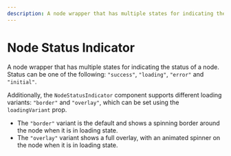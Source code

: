 ```yaml
---
description: A node wrapper that has multiple states for indicating the status of a node.
---
```



# Node Status Indicator

A node wrapper that has multiple states for indicating the status of a node. Status can be one of the following: `"success"`, `"loading"`, `"error"` and `"initial"`.

Additionally, the `NodeStatusIndicator` component supports different loading variants: `"border"` and `"overlay"`, which can be set using the `loadingVariant` prop.
- The `"border"` variant is the default and shows a spinning border around the node when it is in loading state.
- The `"overlay"` variant shows a full overlay, with an animated spinner on the node when it is in loading state.

<UiComponentViewer id="node-status-indicator" />
